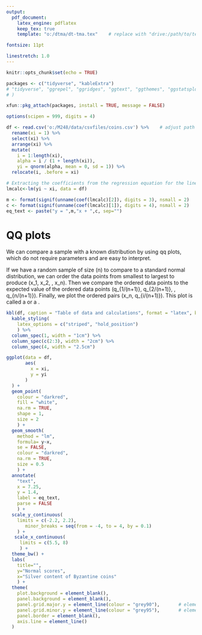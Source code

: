 ---
output:
  pdf_document:
    latex_engine: pdflatex
    keep_tex: true
    template: "o:/dtma/dt-tma.tex"    # replace with "drive:/path/to/template.tex" (my template.tex is available in top folder of M248R repository)

fontsize: 11pt

linestretch: 1.0
---

```{r all_chunks, include=FALSE}
knitr::opts_chunk$set(echo = TRUE)

```

```{r label = "load-pkgs", echo =FALSE, error = FALSE, warnings=FALSE, messages = FALSE}

packages <- c("tidyverse", "kableExtra")
# "tidyverse", "ggrepel", "ggridges", "ggtext", "ggthemes", "ggstatsplot", "ggforce", "rmarkdown", "xaringan", "xaringanthemer", "kableExtra", "shiny", "corrr", "ggdark", "ggsci", "grid", "gridExtra", "showtext", "rcartocolor", "patchwork", "cowplot", "rvest", "jsonlite", "colorspace", "data.table", "latex2exp", "Hmisc", "broom", "reticulate"
# )

xfun::pkg_attach(packages, install = TRUE, message = FALSE)

```

```{r label = "data", echo =FALSE, error = FALSE, warnings=FALSE, messages = FALSE}
options(scipen = 999, digits = 4)

df <- read.csv('o:/M248/data/csvfiles/coins.csv') %>%    # adjust path for source of your data (can be a URL)
  rename(xi = 1) %>% 
  select(xi) %>%
  arrange(xi) %>% 
  mutate(
    i = 1:length(xi), 
    alpha = i / (1 + length(xi)), 
    yi = qnorm(alpha, mean = 0, sd = 1)) %>% 
  relocate(i, .before = xi)

# Extracting the coefficients from the regression equation for the linear model
lmcalc<-lm(yi ~ xi, data = df)

m <- format(signif(unname(coef(lmcalc)[2]), digits = 3), nsmall = 2)
c <- format(signif(unname(coef(lmcalc)[1]), digits = 4), nsmall = 2)
eq_text <- paste("y = ",m,"x + ",c, sep="")
```

\pagestyle{empty}
# QQ plots

\vspace{10mm}

We can compare a sample with a known distribution by using qq plots, which do not require parameters and are easy to interpret.

If we have a random sample of size \(n\) to compare to a standard normal distribution, we can order the data points from smallest to largest to produce \(x_1, x_2, \ldots, x_n\). Then we compare the ordered data points to the expected value of the ordered data points \(q_{1/(n+1)}, q_{2/(n+1)}, \ldots, q_{n/(n+1)}\). Finally, we plot the ordered pairs \(x_n, q_{i/(n+1)}\). This plot is called a \textbf{standard normal plot} or a \textbf{qq plot}.

\vspace{10mm}

\textbf{\large\textsf{Reproducing figure 29 in M248, Book B, page 39:}}
\vspace{5mm}

```{r label = "table", echo = FALSE, error = FALSE, warnings=FALSE, messages = FALSE}
kbl(df, caption = "Table of data and calculations", format = "latex", booktabs = T) %>%
  kable_styling(
    latex_options = c("striped", "hold_position")
    ) %>%
  column_spec(1, width = "1cm") %>%
  column_spec(c(2:3), width = "2cm") %>%
  column_spec(4, width = "2.5cm")
```

\vspace{8mm}

```{r label = 'plot', echo = FALSE, out.width = "80%", fig.asp = 0.6, fig.align = "left", fig.cap = "Normal probability plot"}
ggplot(data = df, 
       aes(
         x = xi, 
         y = yi
       )
  ) +
  geom_point(
    colour = "darkred",
    fill = "white",
    na.rm = TRUE,
    shape = 1,
    size = 2
    ) + 
  geom_smooth(
    method = "lm", 
    formula= y~x, 
    se = FALSE,
    colour = "darkred",
    na.rm = TRUE,
    size = 0.5
    ) +
  annotate(
    "text",
    x = 7.25, 
    y = 1.4, 
    label = eq_text, 
    parse = FALSE
    ) +
  scale_y_continuous(
    limits = c(-2.2, 2.2), 
	   minor_breaks = seq(from = -4, to = 4, by = 0.1)
    ) + 
   scale_x_continuous(
     limits = c(5.5, 8)
     ) +
  theme_bw() +
  labs(
    title="", 
    y="Normal scores",
    x="Silver content of Byzantine coins"
    ) + 
  theme(
    plot.background = element_blank(),  
    panel.background = element_blank(), 
    panel.grid.major.y = element_line(colour = "grey90"),       # element_blank(),
    panel.grid.minor.y = element_line(colour = "grey95"),       # element_blank(), 
    panel.border = element_blank(), 
    axis.line = element_line()
  )
```


